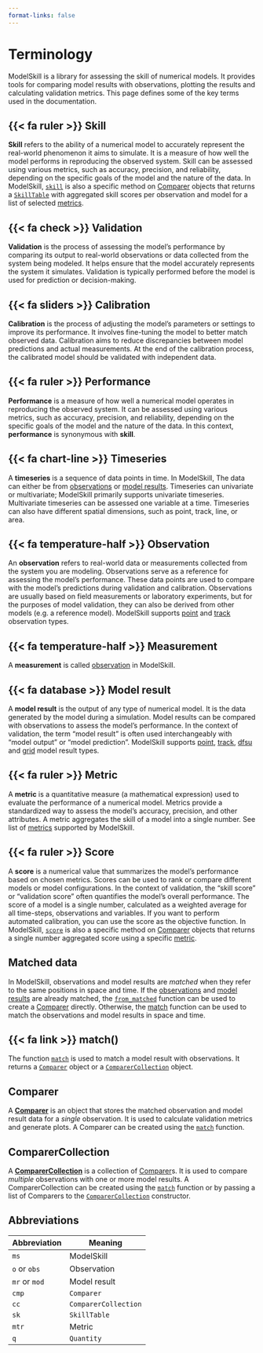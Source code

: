```yaml
---
format-links: false
---
```



# Terminology

ModelSkill is a library for assessing the skill of numerical models. It provides tools for comparing model results with observations, plotting the results and calculating validation metrics. This page defines some of the key terms used in the documentation.


## {{< fa ruler >}} Skill
**Skill** refers to the ability of a numerical model to accurately represent the real-world phenomenon it aims to simulate. It is a measure of how well the model performs in reproducing the observed system. Skill can be assessed using various metrics, such as accuracy, precision, and reliability, depending on the specific goals of the model and the nature of the data. In ModelSkill, [`skill`](`modelskill.Comparer.skill`) is also a specific method on [Comparer](`modelskill.Comparer`) objects that returns a [`SkillTable`](`modelskill.SkillTable`) with aggregated skill scores per observation and model for a list of selected [metrics](`modelskill.metrics`). 


## {{< fa check >}} Validation
**Validation** is the process of assessing the model's performance by comparing its output to real-world observations or data collected from the system being modeled. It helps ensure that the model accurately represents the system it simulates. Validation is typically performed before the model is used for prediction or decision-making.


## {{< fa sliders >}} Calibration
**Calibration** is the process of adjusting the model's parameters or settings to improve its performance. It involves fine-tuning the model to better match observed data. Calibration aims to reduce discrepancies between model predictions and actual measurements. At the end of the calibration process, the calibrated model should be validated with independent data.


## {{< fa ruler >}} Performance
**Performance** is a measure of how well a numerical model operates in reproducing the observed system. It can be assessed using various metrics, such as accuracy, precision, and reliability, depending on the specific goals of the model and the nature of the data. In this context, **performance** is synonymous with **skill**.


## {{< fa chart-line >}} Timeseries
A **timeseries** is a sequence of data points in time. In ModelSkill, The data can either be from [observations](#observation) or [model results](#model-result). Timeseries can univariate or multivariate; ModelSkill primarily supports univariate timeseries. Multivariate timeseries can be assessed one variable at a time. Timeseries can also have different spatial dimensions, such as point, track, line, or area.


## {{< fa temperature-half >}} Observation
An **observation** refers to real-world data or measurements collected from the system you are modeling. Observations serve as a reference for assessing the model's performance. These data points are used to compare with the model's predictions during validation and calibration. Observations are usually based on field measurements or laboratory experiments, but for the purposes of model validation, they can also be derived from other models (e.g. a reference model). ModelSkill supports [point](`modelskill.PointModelResult`) and [track](`modelskill.TrackModelResult`) observation types.


## {{< fa temperature-half >}} Measurement
A **measurement** is called [observation](#observation) in ModelSkill.


## {{< fa database >}} Model result
A **model result** is the output of any type of numerical model. It is the data generated by the model during a simulation. Model results can be compared with observations to assess the model's performance. In the context of validation, the term "model result" is often used interchangeably with "model output" or "model prediction". ModelSkill supports [point](`modelskill.PointModelResult`), [track](`modelskill.TrackModelResult`), [dfsu](`modelskill.DfsuModelResult`) and [grid](`modelskill.GridModelResult`) model result types.


## {{< fa ruler >}} Metric
A **metric** is a quantitative measure (a mathematical expression) used to evaluate the performance of a numerical model. Metrics provide a standardized way to assess the model's accuracy, precision, and other attributes. A metric aggregates the skill of a model into a single number. See list of [metrics](`modelskill.metrics`) supported by ModelSkill.


## {{< fa ruler >}} Score
A **score** is a numerical value that summarizes the model's performance based on chosen metrics. Scores can be used to rank or compare different models or model configurations. In the context of validation, the "skill score" or "validation score" often quantifies the model's overall performance. The score of a model is a single number, calculated as a weighted average for all time-steps, observations and variables. If you want to perform automated calibration, you can use the score as the objective function. In ModelSkill, [`score`](`modelskill.ComparerCollection.score`) is also a specific method on [Comparer](`modelskill.Comparer`) objects that returns a single number aggregated score using a specific [metric](#metric). 


## Matched data
In ModelSkill, observations and model results are *matched* when they refer to the same positions in space and time. If the [observations](#observation) and [model results](#model-result) are already matched, the [`from_matched`](`modelskill.from_matched`) function can be used to create a [Comparer](#comparer) directly. Otherwise, the [match](#match) function can be used to match the observations and model results in space and time. 


## {{< fa link >}} match()
The function [`match`](`modelskill.match`) is used to match a model result with observations. It returns a [`Comparer`](`modelskill.Comparer`) object or a [`ComparerCollection`](`modelskill.ComparerCollection`) object.


## Comparer
A [**Comparer**](`modelskill.Comparer`) is an object that stores the matched observation and model result data for a *single* observation. It is used to calculate validation metrics and generate plots. A Comparer can be created using the [`match`](`modelskill.match`) function. 


## ComparerCollection
A [**ComparerCollection**](`modelskill.ComparerCollection`) is a collection of [Comparer](#comparer)s. It is used to compare *multiple* observations with one or more model results. A ComparerCollection can be created using the [`match`](`modelskill.match`) function or by passing a list of Comparers to the [`ComparerCollection`](`modelskill.ComparerCollection`) constructor. 


## Abbreviations

| Abbreviation | Meaning |
| --- | --- |
| `ms` | ModelSkill |
| `o` or `obs` | Observation |
| `mr` or `mod` | Model result |
| `cmp` | `Comparer` |
| `cc` | `ComparerCollection` |
| `sk` | `SkillTable` |
| `mtr` | Metric |
| `q` | `Quantity` |

